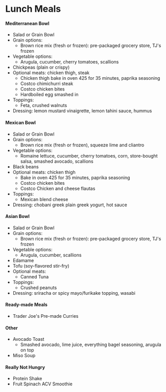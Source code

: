 # Lunch Meals
#### Mediterranean Bowl
- Salad or Grain Bowl
- Grain options:
  - Brown rice mix (fresh or frozen): pre-packaged grocery store, TJ's frozen
- Vegetable options:
  - Arugula, cucumber, cherry tomatoes, scallions
- Chickpeas (plain or crispy)
- Optional meats: chicken thigh, steak
  - Chicken thigh bake in oven 425 for 35 minutes, paprika seasoning
  - Costco chimichurri steak
  - Costco chicken bites
  - Hardboiled egg smashed in
- Toppings:
  - Feta, crushed walnuts
- Dressing: lemon mustard vinaigrette, lemon tahini sauce, hummus

#### Mexican Bowl
- Salad or Grain Bowl
- Grain options:
  - Brown rice mix (fresh or frozen), squeeze lime and cliantro
- Vegetable options:
  - Romaine lettuce, cucumber, cherry tomatoes, corn, store-bought salsa, smashed avocado, scallions
- Black beans
- Optional meats: chicken thigh
  - Bake in oven 425 for 35 minutes, paprika seasoning
  - Costco chicken bites
  - Costco Chicken and cheese flautas
- Toppings:
  - Mexican blend cheese
- Dressing: chobani greek plain greek yogurt, hot sauce


#### Asian Bowl
- Salad or Grain Bowl
- Grain options:
  - Brown rice mix (fresh or frozen): pre-packaged grocery store, TJ's frozen
- Vegetable options:
  - Arugula, cucumber, scallions
- Edamame
- Tofu (soy-flavored stir-fry)
- Optional meats:
  - Canned Tuna
- Toppings:
  - Crushed peanuts
- Dressing: sriracha or spicy mayo/furikake topping, wasabi

#### Ready-made Meals
- Trader Joe's Pre-made Curries

#### Other
- Avocado Toast
  - Smashed avocado, lime juice, everything bagel seasoning, arugula on top
- Miso Soup

#### Really Not Hungry
- Protein Shake
- Fruit Spinach ACV Smoothie
